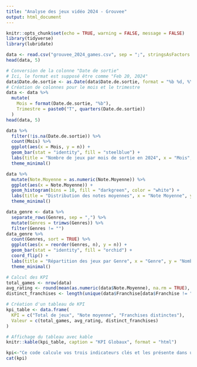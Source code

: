 ```yaml
---
title: "Analyse des jeux vidéo 2024 - Grouvee"
output: html_document
---
```


```r
knitr::opts_chunk$set(echo = TRUE, warning = FALSE, message = FALSE)
library(tidyverse)
library(lubridate)
```

```r
data <- read.csv("grouvee_2024_games.csv", sep = ";", stringsAsFactors = FALSE, fileEncoding = "latin1")
head(data, 5)

```


```r
# Conversion de la colonne "Date de sortie"
# Ici, le format est supposé être comme "Feb 20, 2024"
data$Date.de.sortie <- as.Date(data$Date.de.sortie, format = "%b %d, %Y")
# Création de colonnes pour le mois et le trimestre
data <- data %>%
  mutate(
    Mois = format(Date.de.sortie, "%b"),
    Trimestre = paste0("T", quarters(Date.de.sortie))
  )
head(data, 5)

```


```r
data %>%
  filter(!is.na(Date.de.sortie)) %>%
  count(Mois) %>%
  ggplot(aes(x = Mois, y = n)) +
  geom_bar(stat = "identity", fill = "steelblue") +
  labs(title = "Nombre de jeux par mois de sortie en 2024", x = "Mois", y = "Nombre de jeux") +
  theme_minimal()

```


```r
data %>%
  mutate(Note.Moyenne = as.numeric(Note.Moyenne)) %>%
  ggplot(aes(x = Note.Moyenne)) +
  geom_histogram(bins = 10, fill = "darkgreen", color = "white") +
  labs(title = "Distribution des notes moyennes", x = "Note Moyenne", y = "Fréquence") +
  theme_minimal()

```



```r
data_genre <- data %>%
  separate_rows(Genres, sep = ",") %>%
  mutate(Genres = trimws(Genres)) %>%
  filter(Genres != "")
data_genre %>%
  count(Genres, sort = TRUE) %>%
  ggplot(aes(x = reorder(Genres, n), y = n)) +
  geom_bar(stat = "identity", fill = "orchid") +
  coord_flip() +
  labs(title = "Répartition des jeux par Genre", x = "Genre", y = "Nombre de jeux") +
  theme_minimal()

```




```r
# Calcul des KPI
total_games <- nrow(data)
avg_rating <- round(mean(as.numeric(data$Note.Moyenne), na.rm = TRUE), 2)
distinct_franchises <- length(unique(data$Franchise[data$Franchise != ""]))

# Création d'un tableau de KPI
kpi_table <- data.frame(
  KPI = c("Total de jeux", "Note moyenne", "Franchises distinctes"),
  Valeur = c(total_games, avg_rating, distinct_franchises)
)

# Affichage du tableau avec kable
knitr::kable(kpi_table, caption = "KPI Globaux", format = "html")

```

```r

kpi<-"Ce code calcule vos trois indicateurs clés et les présente dans un tableau. Vous pouvez ensuite utiliser ce tableau dans votre rapport RMarkdown pour une visualisation claire et concise des KPI globaux."
cat(kpi)

```


```r

```